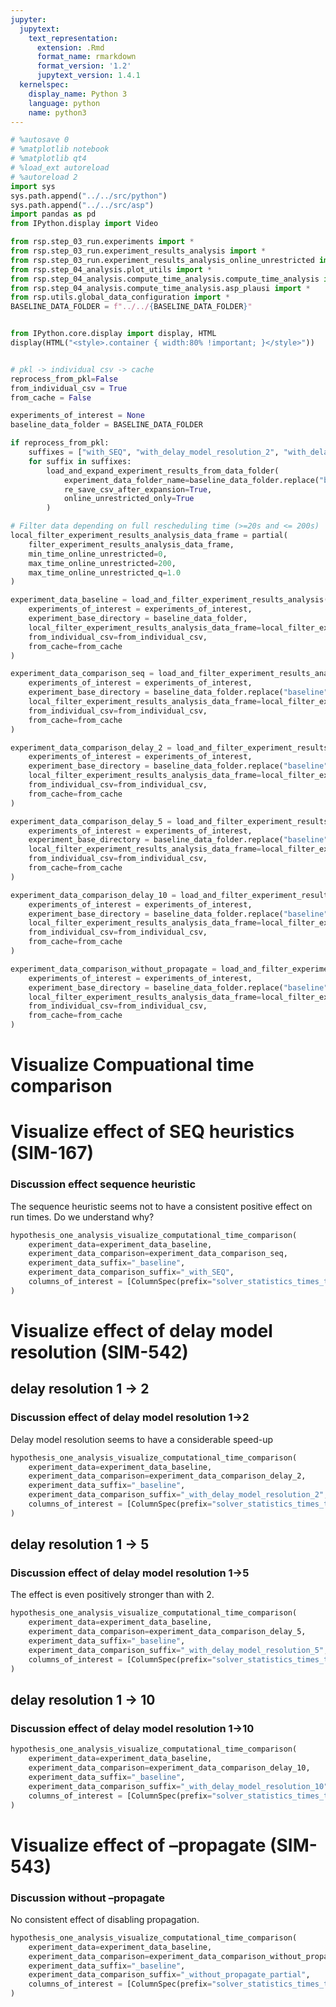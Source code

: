 ```yaml
---
jupyter:
  jupytext:
    text_representation:
      extension: .Rmd
      format_name: rmarkdown
      format_version: '1.2'
      jupytext_version: 1.4.1
  kernelspec:
    display_name: Python 3
    language: python
    name: python3
---
```


```python
# %autosave 0
# %matplotlib notebook
# %matplotlib qt4
# %load_ext autoreload
# %autoreload 2
import sys
sys.path.append("../../src/python")
sys.path.append("../../src/asp")
import pandas as pd
from IPython.display import Video

from rsp.step_03_run.experiments import *
from rsp.step_03_run.experiment_results_analysis import *
from rsp.step_03_run.experiment_results_analysis_online_unrestricted import *
from rsp.step_04_analysis.plot_utils import *
from rsp.step_04_analysis.compute_time_analysis.compute_time_analysis import *
from rsp.step_04_analysis.compute_time_analysis.asp_plausi import *
from rsp.utils.global_data_configuration import *
BASELINE_DATA_FOLDER = f"../../{BASELINE_DATA_FOLDER}"


from IPython.core.display import display, HTML
display(HTML("<style>.container { width:80% !important; }</style>"))


# pkl -> individual csv -> cache
reprocess_from_pkl=False
from_individual_csv = True
from_cache = False

experiments_of_interest = None
baseline_data_folder = BASELINE_DATA_FOLDER
```

```python
if reprocess_from_pkl:
    suffixes = ["with_SEQ", "with_delay_model_resolution_2", "with_delay_model_resolution_5", "with_delay_model_resolution_10", "without_propagate_partial"]
    for suffix in suffixes:
        load_and_expand_experiment_results_from_data_folder(
            experiment_data_folder_name=baseline_data_folder.replace("baseline", suffix)+ "/data",
            re_save_csv_after_expansion=True,
            online_unrestricted_only=True
        )
```

```python

# Filter data depending on full rescheduling time (>=20s and <= 200s)
local_filter_experiment_results_analysis_data_frame = partial(
    filter_experiment_results_analysis_data_frame,
    min_time_online_unrestricted=0,
    max_time_online_unrestricted=200,
    max_time_online_unrestricted_q=1.0
)

experiment_data_baseline = load_and_filter_experiment_results_analysis(
    experiments_of_interest = experiments_of_interest,
    experiment_base_directory = baseline_data_folder,
    local_filter_experiment_results_analysis_data_frame=local_filter_experiment_results_analysis_data_frame,
    from_individual_csv=from_individual_csv,
    from_cache=from_cache
)

experiment_data_comparison_seq = load_and_filter_experiment_results_analysis_online_unrestricted(
    experiments_of_interest = experiments_of_interest,
    experiment_base_directory = baseline_data_folder.replace("baseline", "with_SEQ"),
    local_filter_experiment_results_analysis_data_frame=local_filter_experiment_results_analysis_data_frame,
    from_individual_csv=from_individual_csv,
    from_cache=from_cache
)

experiment_data_comparison_delay_2 = load_and_filter_experiment_results_analysis_online_unrestricted(
    experiments_of_interest = experiments_of_interest,
    experiment_base_directory = baseline_data_folder.replace("baseline", "with_delay_model_resolution_2"),
    local_filter_experiment_results_analysis_data_frame=local_filter_experiment_results_analysis_data_frame,
    from_individual_csv=from_individual_csv,
    from_cache=from_cache
)

experiment_data_comparison_delay_5 = load_and_filter_experiment_results_analysis_online_unrestricted(
    experiments_of_interest = experiments_of_interest,
    experiment_base_directory = baseline_data_folder.replace("baseline", "with_delay_model_resolution_5"),
    local_filter_experiment_results_analysis_data_frame=local_filter_experiment_results_analysis_data_frame,
    from_individual_csv=from_individual_csv,
    from_cache=from_cache
)

experiment_data_comparison_delay_10 = load_and_filter_experiment_results_analysis_online_unrestricted(
    experiments_of_interest = experiments_of_interest,
    experiment_base_directory = baseline_data_folder.replace("baseline", "with_delay_model_resolution_10"),
    local_filter_experiment_results_analysis_data_frame=local_filter_experiment_results_analysis_data_frame,
    from_individual_csv=from_individual_csv,
    from_cache=from_cache
)

experiment_data_comparison_without_propagate = load_and_filter_experiment_results_analysis_online_unrestricted(
    experiments_of_interest = experiments_of_interest,
    experiment_base_directory = baseline_data_folder.replace("baseline", "without_propagate_partial"),
    local_filter_experiment_results_analysis_data_frame=local_filter_experiment_results_analysis_data_frame,
    from_individual_csv=from_individual_csv,
    from_cache=from_cache
)
```

# Visualize Compuational time comparison


# Visualize effect of SEQ heuristics (SIM-167)


### Discussion effect sequence heuristic
The sequence heuristic seems not to have a consistent positive effect on run times. Do we understand why?

```python
hypothesis_one_analysis_visualize_computational_time_comparison(
    experiment_data=experiment_data_baseline,
    experiment_data_comparison=experiment_data_comparison_seq,
    experiment_data_suffix="_baseline",
    experiment_data_comparison_suffix="_with_SEQ",
    columns_of_interest = [ColumnSpec(prefix="solver_statistics_times_total", scope="online_unrestricted")]
)
```

# Visualize effect of delay model resolution (SIM-542)


## delay resolution 1 -> 2


### Discussion effect of delay model resolution 1->2
Delay model resolution seems to have a considerable speed-up

```python
hypothesis_one_analysis_visualize_computational_time_comparison(
    experiment_data=experiment_data_baseline,
    experiment_data_comparison=experiment_data_comparison_delay_2,
    experiment_data_suffix="_baseline",
    experiment_data_comparison_suffix="_with_delay_model_resolution_2",
    columns_of_interest = [ColumnSpec(prefix="solver_statistics_times_total", scope="online_unrestricted")]
)
```

## delay resolution 1 -> 5


### Discussion effect of delay model resolution 1->5
The effect is even positively stronger than with 2.

```python
hypothesis_one_analysis_visualize_computational_time_comparison(
    experiment_data=experiment_data_baseline,
    experiment_data_comparison=experiment_data_comparison_delay_5,
    experiment_data_suffix="_baseline",
    experiment_data_comparison_suffix="_with_delay_model_resolution_5",
    columns_of_interest = [ColumnSpec(prefix="solver_statistics_times_total", scope="online_unrestricted")]
)
```

## delay resolution 1 -> 10


### Discussion effect of delay model resolution 1->10

```python
hypothesis_one_analysis_visualize_computational_time_comparison(
    experiment_data=experiment_data_baseline,
    experiment_data_comparison=experiment_data_comparison_delay_10,
    experiment_data_suffix="_baseline",
    experiment_data_comparison_suffix="_with_delay_model_resolution_10",
    columns_of_interest = [ColumnSpec(prefix="solver_statistics_times_total", scope="online_unrestricted")]
)
```

# Visualize effect of --propagate (SIM-543)


### Discussion without --propagate
No consistent effect of disabling propagation.

```python
hypothesis_one_analysis_visualize_computational_time_comparison(
    experiment_data=experiment_data_baseline,
    experiment_data_comparison=experiment_data_comparison_without_propagate,
    experiment_data_suffix="_baseline",
    experiment_data_comparison_suffix="_without_propagate_partial",
    columns_of_interest = [ColumnSpec(prefix="solver_statistics_times_total", scope="online_unrestricted")]
)
```
